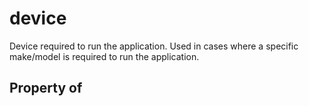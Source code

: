 # device

Device required to run the application. Used in cases where a specific make/model is required to run the application.

## Property of



